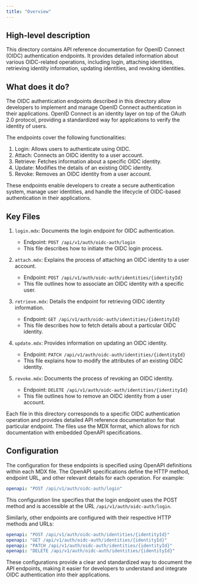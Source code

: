 ```yaml
---
title: "Overview"
---
```


## High-level description
This directory contains API reference documentation for OpenID Connect (OIDC) authentication endpoints. It provides detailed information about various OIDC-related operations, including login, attaching identities, retrieving identity information, updating identities, and revoking identities.

## What does it do?
The OIDC authentication endpoints described in this directory allow developers to implement and manage OpenID Connect authentication in their applications. OpenID Connect is an identity layer on top of the OAuth 2.0 protocol, providing a standardized way for applications to verify the identity of users.

The endpoints cover the following functionalities:

1. Login: Allows users to authenticate using OIDC.
2. Attach: Connects an OIDC identity to a user account.
3. Retrieve: Fetches information about a specific OIDC identity.
4. Update: Modifies the details of an existing OIDC identity.
5. Revoke: Removes an OIDC identity from a user account.

These endpoints enable developers to create a secure authentication system, manage user identities, and handle the lifecycle of OIDC-based authentication in their applications.

## Key Files
1. `login.mdx`: Documents the login endpoint for OIDC authentication.
   - Endpoint: `POST /api/v1/auth/oidc-auth/login`
   - This file describes how to initiate the OIDC login process.

2. `attach.mdx`: Explains the process of attaching an OIDC identity to a user account.
   - Endpoint: `POST /api/v1/auth/oidc-auth/identities/{identityId}`
   - This file outlines how to associate an OIDC identity with a specific user.

3. `retrieve.mdx`: Details the endpoint for retrieving OIDC identity information.
   - Endpoint: `GET /api/v1/auth/oidc-auth/identities/{identityId}`
   - This file describes how to fetch details about a particular OIDC identity.

4. `update.mdx`: Provides information on updating an OIDC identity.
   - Endpoint: `PATCH /api/v1/auth/oidc-auth/identities/{identityId}`
   - This file explains how to modify the attributes of an existing OIDC identity.

5. `revoke.mdx`: Documents the process of revoking an OIDC identity.
   - Endpoint: `DELETE /api/v1/auth/oidc-auth/identities/{identityId}`
   - This file outlines how to remove an OIDC identity from a user account.

Each file in this directory corresponds to a specific OIDC authentication operation and provides detailed API reference documentation for that particular endpoint. The files use the MDX format, which allows for rich documentation with embedded OpenAPI specifications.

## Configuration
The configuration for these endpoints is specified using OpenAPI definitions within each MDX file. The OpenAPI specifications define the HTTP method, endpoint URL, and other relevant details for each operation. For example:

```yaml
openapi: "POST /api/v1/auth/oidc-auth/login"
```

This configuration line specifies that the login endpoint uses the POST method and is accessible at the URL `/api/v1/auth/oidc-auth/login`.

Similarly, other endpoints are configured with their respective HTTP methods and URLs:

```yaml
openapi: "POST /api/v1/auth/oidc-auth/identities/{identityId}"
openapi: "GET /api/v1/auth/oidc-auth/identities/{identityId}"
openapi: "PATCH /api/v1/auth/oidc-auth/identities/{identityId}"
openapi: "DELETE /api/v1/auth/oidc-auth/identities/{identityId}"
```

These configurations provide a clear and standardized way to document the API endpoints, making it easier for developers to understand and integrate OIDC authentication into their applications.